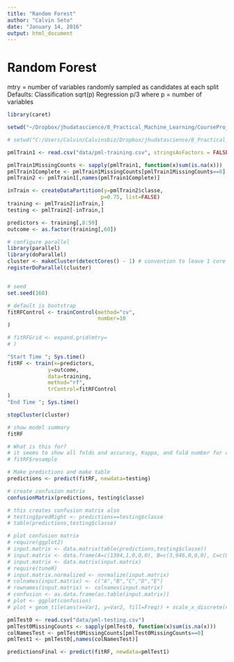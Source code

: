 ```yaml
---
title: "Random Forest"
author: "Calvin Seto"
date: "January 14, 2016"
output: html_document
---
```


# Random Forest
mtry = number of variables randomly sampled as candidates at each split
Defaults: Classification sqrt(p) Regression p/3 where p = number of variables

```r
library(caret)

setwd("~/Dropbox/jhudatascience/8_Practical_Machine_Learning/CourseProject")

# setwd("C:/Users/Calvin/Calvinsbiz/Dropbox/jhudatascience/8_Practical_Machine_Learning/CourseProject")

pmlTrain1 <- read.csv("data/pml-training.csv", stringsAsFactors = FALSE, na.strings = c("#DIV/0!","","NA"))

pmlTrain1MissingCounts <- sapply(pmlTrain1, function(x)sum(is.na(x)))
pmlTrain1Complete <- pmlTrain1MissingCounts[pmlTrain1MissingCounts==0]
pmlTrain2 <- pmlTrain1[,names(pmlTrain1Complete)]

inTrain <- createDataPartition(y=pmlTrain2$classe,
                              p=0.75, list=FALSE)
training <- pmlTrain2[inTrain,]
testing <- pmlTrain2[-inTrain,]

predictors <- training[,8:59]
outcome <- as.factor(training[,60])

# configure parallel
library(parallel)
library(doParallel)
cluster <- makeCluster(detectCores() - 1) # convention to leave 1 core for OS
registerDoParallel(cluster)


# seed
set.seed(168)

# default is bootstrap
fitRFControl <- trainControl(method="cv",
                             number=10
)

# fitRFGrid <- expand.grid(mtry=
# )

"Start Time "; Sys.time()
fitRF <- train(x=predictors,
             y=outcome,
             data=training,
             method="rf",
             trControl=fitRFControl
)
"End Time "; Sys.time()

stopCluster(cluster)

# show model summary
fitRF

# What is this for?
# it seems to show all folds and accuracy, Kappa, and fold number for cross-validation process
# fitRF$resample

# Make predictions and make table
predictions <- predict(fitRF, newdata=testing)

# create confusion matrix
confusionMatrix(predictions, testing$classe)

# this creates confusion matrix also
# testing$predRight <- predictions==testing$classe
# table(predictions,testing$classe)

# plot confusion matrix
# require(ggplot2)
# input.matrix <- data.matrix(table(predictions,testing$classe))
# input.matrix <- data.frame(A=c(1394,1,0,0,0), B=c(3,946,0,0,0), C=c(0,9,846,0,0), D=c(0,0,13,791,0), E=c(0,0,0,1,900))
# input.matrix <- data.matrix(input.matrix)
# require(tuneR)
# input.matrix.normalized <- normalize(input.matrix)
# colnames(input.matrix) <- c("A","B","C","D","E")
# rownames(input.matrix) <- colnames(input.matrix)
# confusion <- as.data.frame(as.table(input.matrix))
# plot <- ggplot(confusion)
# plot + geom_tile(aes(x=Var1, y=Var2, fill=Freq)) + scale_x_discrete(name="Actual Class") + scale_y_discrete("Predicted Class") + scale_fill_gradient(breaks=seq(from=-.5, to=4, by=.2)) + labs(fill="Normalized\nFrequency")

pmlTest0 <- read.csv("data/pml-testing.csv")
pmlTest0MissingCounts <- sapply(pmlTest0, function(x)sum(is.na(x)))
colNamesTest <- pmlTest0MissingCounts[pmlTest0MissingCounts==0]
pmlTest1 <- pmlTest0[,names(colNamesTest)]

predictionsFinal <- predict(fitRF, newdata=pmlTest1)

```

